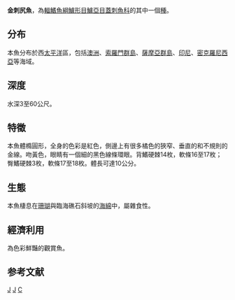 {{Speciesbox 
| taxon = Centropyge aurantia
| status = LC
| status_system = IUCN3.1
| authority =  [[Randall|Randall]] & [[Wass|Wass]], 1974
| synonyms = 
}}
'''金刺尻魚'''，為[[輻鰭魚綱|輻鰭魚綱]][[鱸形目|鱸形目]][[鱸亞目|鱸亞目]][[蓋刺魚科|蓋刺魚科]]的其中一個[[種|種]]。

==分布==
本魚分布於西[[太平洋|太平洋]]區，包括[[澳洲|澳洲]]、[[索羅門群島|索羅門群島]]、[[薩摩亞群島|薩摩亞群島]]、[[印尼|印尼]]、[[密克羅尼西亞|密克羅尼西亞]]等海域。

==深度==
水深3至60公尺。

==特徵==
本魚體橢圓形，全身的色彩是紅色，側邊上有很多橘色的狹窄、垂直的和不規則的金線。吻黃色，眼睛有一個細的黑色線條環眼。背鰭硬棘14枚，軟條16至17枚；臀鰭硬棘3枚，軟條17至18枚。體長可達10公分。

==生態==
本魚棲息在[[珊瑚|珊瑚]]與臨海礁石斜坡的[[海綿|海綿]]中，屬雜食性。

==經濟利用==
為色彩鮮豔的觀賞魚。

==参考文献==
{{Reflist}}
{{Taxonbar}}

[[Category:觀賞魚|J]]
[[Category:刺尻魚屬|J]]
[[Category:1974年描述的鱼类|C]]